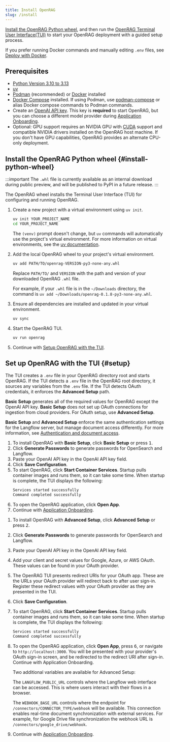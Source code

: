 ```yaml
---
title: Install OpenRAG
slug: /install
---
```



[Install the OpenRAG Python wheel](#install-python-wheel), and then run the [OpenRAG Terminal User Interface(TUI)](#setup) to start your OpenRAG deployment with a guided setup process.

If you prefer running Docker commands and manually editing `.env` files, see [Deploy with Docker](/get-started/docker).

## Prerequisites 

- [Python Version 3.10 to 3.13](https://www.python.org/downloads/release/python-3100/)
- [uv](https://docs.astral.sh/uv/getting-started/installation/)
- [Podman](https://podman.io/docs/installation) (recommended) or [Docker](https://docs.docker.com/get-docker/) installed
- [Docker Compose](https://docs.docker.com/compose/install/) installed. If using Podman, use [podman-compose](https://docs.podman.io/en/latest/markdown/podman-compose.1.html) or alias Docker compose commands to Podman commands.
- Create an [OpenAI API key](https://platform.openai.com/api-keys). This key is **required** to start OpenRAG, but you can choose a different model provider during [Application Onboarding](#application-onboarding).
- Optional: GPU support requires an NVIDIA GPU with [CUDA](https://docs.nvidia.com/cuda/) support and compatible NVIDIA drivers installed on the OpenRAG host machine. If you don't have GPU capabilities, OpenRAG provides an alternate CPU-only deployment.

## Install the OpenRAG Python wheel {#install-python-wheel}

:::important
The `.whl` file is currently available as an internal download during public preview, and will be published to PyPI in a future release.
:::

The OpenRAG wheel installs the Terminal User Interface (TUI) for configuring and running OpenRAG.

1. Create a new project with a virtual environment using `uv init`.

   ```bash
   uv init YOUR_PROJECT_NAME
   cd YOUR_PROJECT_NAME
   ```

   The `(venv)` prompt doesn't change, but `uv` commands will automatically use the project's virtual environment.
   For more information on virtual environments, see the [uv documentation](https://docs.astral.sh/uv/pip/environments).

2. Add the local OpenRAG wheel to your project's virtual environment.

   ```bash
   uv add PATH/TO/openrag-VERSION-py3-none-any.whl
   ```
   Replace `PATH/TO/` and `VERSION` with the path and version of your downloaded OpenRAG `.whl` file.

   For example, if your `.whl` file is in the `~/Downloads` directory, the command is `uv add ~/Downloads/openrag-0.1.8-py3-none-any.whl`.

3. Ensure all dependencies are installed and updated in your virtual environment.
   ```bash
   uv sync
   ```

4. Start the OpenRAG TUI.
   ```bash
   uv run openrag
   ```

5. Continue with [Setup OpenRAG with the TUI](#setup).

## Set up OpenRAG with the TUI {#setup}

The TUI creates a `.env` file in your OpenRAG directory root and starts OpenRAG.
If the TUI detects a `.env` file in the OpenRAG root directory, it sources any variables from the `.env` file.
If the TUI detects OAuth credentials, it enforces the **Advanced Setup** path.

**Basic Setup** generates all of the required values for OpenRAG except the OpenAI API key.
**Basic Setup** does not set up OAuth connections for ingestion from cloud providers.
For OAuth setup, use **Advanced Setup**.

**Basic Setup** and **Advanced Setup** enforce the same authentication settings for the Langflow server, but manage document access differently. For more information, see [Authentication and document access](/knowledge#auth).

<Tabs groupId="Setup method">
  <TabItem value="Basic setup" label="Basic setup" default>

   1. To install OpenRAG with **Basic Setup**, click **Basic Setup** or press <kbd>1</kbd>. 
   2. Click **Generate Passwords** to generate passwords for OpenSearch and Langflow.
   3. Paste your OpenAI API key in the OpenAI API key field.
   4. Click **Save Configuration**.
   5. To start OpenRAG, click **Start Container Services**.
      Startup pulls container images and runs them, so it can take some time.
      When startup is complete, the TUI displays the following:
      ```bash
      Services started successfully
      Command completed successfully
      ```
   6. To open the OpenRAG application, click **Open App**.
   7. Continue with [Application Onboarding](#application-onboarding).
  </TabItem>
  <TabItem value="Advanced setup" label="Advanced setup">

   1. To install OpenRAG with **Advanced Setup**, click **Advanced Setup** or press <kbd>2</kbd>. 
   2. Click **Generate Passwords** to generate passwords for OpenSearch and Langflow.
   3. Paste your OpenAI API key in the OpenAI API key field.
   4. Add your client and secret values for Google, Azure, or AWS OAuth.
   These values can be found in your OAuth provider.
   5. The OpenRAG TUI presents redirect URIs for your OAuth app.
   These are the URLs your OAuth provider will redirect back to after user sign-in.
   Register these redirect values with your OAuth provider as they are presented in the TUI.
   6. Click **Save Configuration**.
   7. To start OpenRAG, click **Start Container Services**.
      Startup pulls container images and runs them, so it can take some time.
      When startup is complete, the TUI displays the following:
      ```bash
      Services started successfully
      Command completed successfully
      ```
   8. To open the OpenRAG application, click **Open App**, press <kbd>6</kbd>, or navigate to `http://localhost:3000`.
   You will be presented with your provider's OAuth sign-in screen, and be redirected to the redirect URI after sign-in.
   Continue with Application Onboarding.

       Two additional variables are available for Advanced Setup:

       The `LANGFLOW_PUBLIC_URL` controls where the Langflow web interface can be accessed. This is where users interact with their flows in a browser.

       The `WEBHOOK_BASE_URL` controls where the endpoint for `/connectors/CONNECTOR_TYPE/webhook` will be available.
       This connection enables real-time document synchronization with external services.
       For example, for Google Drive file synchronization the webhook URL is `/connectors/google_drive/webhook`.
       
   9. Continue with [Application Onboarding](#application-onboarding).
  </TabItem>
</Tabs>

<PartialOnboarding />